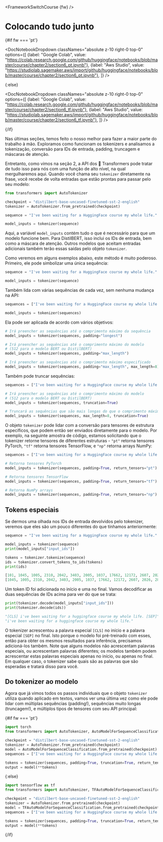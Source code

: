 <FrameworkSwitchCourse {fw} />

# Colocando tudo junto

{#if fw === 'pt'}

<DocNotebookDropdown
  classNames="absolute z-10 right-0 top-0"
  options={[
    {label: "Google Colab", value: "https://colab.research.google.com/github/huggingface/notebooks/blob/master/course/chapter2/section6_pt.ipynb"},
    {label: "Aws Studio", value: "https://studiolab.sagemaker.aws/import/github/huggingface/notebooks/blob/master/course/chapter2/section6_pt.ipynb"},
]} />

{:else}

<DocNotebookDropdown
  classNames="absolute z-10 right-0 top-0"
  options={[
    {label: "Google Colab", value: "https://colab.research.google.com/github/huggingface/notebooks/blob/master/course/chapter2/section6_tf.ipynb"},
    {label: "Aws Studio", value: "https://studiolab.sagemaker.aws/import/github/huggingface/notebooks/blob/master/course/chapter2/section6_tf.ipynb"},
]} />

{/if}

Nas últimas seções, temos feito o nosso melhor para fazer a maior parte do trabalho à mão. Exploramos como funcionam os tokenizers e analisamos a tokenização, conversão para IDs de entrada, padding, truncagem e máscaras de atenção.

Entretanto, como vimos na seção 2, a API dos 🤗 Transformers pode tratar de tudo isso para nós com uma função de alto nível, na qual mergulharemos aqui. Quando você chama seu `tokenizer` diretamente na frase, você recebe de volta entradas que estão prontas para passar pelo seu modelo:

```py
from transformers import AutoTokenizer

checkpoint = "distilbert-base-uncased-finetuned-sst-2-english"
tokenizer = AutoTokenizer.from_pretrained(checkpoint)

sequence = "I've been waiting for a HuggingFace course my whole life."

model_inputs = tokenizer(sequence)
```

Aqui, a variável `model_inputs` contém tudo o que é necessário para que um modelo funcione bem. Para DistilBERT, isso inclui os IDs de entrada, bem como a máscara de atenção. Outros modelos que aceitam entradas adicionais também terão essas saídas pelo objeto `tokenizer`.

Como veremos em alguns exemplos abaixo, este método é muito poderoso. Primeiro, ele pode simbolizar uma única sequência:

```py
sequence = "I've been waiting for a HuggingFace course my whole life."

model_inputs = tokenizer(sequence)
```

Também lida com várias sequências de cada vez, sem nenhuma mudança na API:

```py
sequences = ["I've been waiting for a HuggingFace course my whole life.", "So have I!"]

model_inputs = tokenizer(sequences)
```

Ela pode ser aplicada de acordo com vários objetivos:

```py
# Irá preencher as sequências até o comprimento máximo da sequência
model_inputs = tokenizer(sequences, padding="longest")

# Irá preencher as sequências até o comprimento máximo do modelo
# (512 para o modelo BERT ou DistilBERT)
model_inputs = tokenizer(sequences, padding="max_length")

# Irá preencher as sequências até o comprimento máximo especificado
model_inputs = tokenizer(sequences, padding="max_length", max_length=8)
```

Também pode truncar sequências:

```py
sequences = ["I've been waiting for a HuggingFace course my whole life.", "So have I!"]

# Irá preencher as sequências até o comprimento máximo do modelo
# (512 para o modelo BERT ou DistilBERT)
model_inputs = tokenizer(sequences, truncation=True)

# Truncará as sequências que são mais longas do que o comprimento máximo especificado
model_inputs = tokenizer(sequences, max_length=8, truncation=True)
```

O objeto `tokenizer` pode lidar com a conversão para tensores de estrutura específicos, que podem então ser enviados diretamente para o modelo. Por exemplo, na seguinte amostra de código, estamos solicitando que o tokenizer retorne tensores de diferentes estruturas - `"pt"` retorna tensores PyTorch, `"tf"` retorna tensores TensorFlow, e `"np"` retorna arrays NumPy:

```py
sequences = ["I've been waiting for a HuggingFace course my whole life.", "So have I!"]

# Retorna tensores PyTorch
model_inputs = tokenizer(sequences, padding=True, return_tensors="pt")

# Retorna tensores TensorFlow
model_inputs = tokenizer(sequences, padding=True, return_tensors="tf")

# Retorna NumPy arrays
model_inputs = tokenizer(sequences, padding=True, return_tensors="np")
```

## Tokens especiais

Se dermos uma olhada nos IDs de entrada devolvidos pelo tokenizer, veremos que eles são um pouco diferentes do que tínhamos anteriormente:

```py
sequence = "I've been waiting for a HuggingFace course my whole life."

model_inputs = tokenizer(sequence)
print(model_inputs["input_ids"])

tokens = tokenizer.tokenize(sequence)
ids = tokenizer.convert_tokens_to_ids(tokens)
print(ids)
```

```python out
[101, 1045, 1005, 2310, 2042, 3403, 2005, 1037, 17662, 12172, 2607, 2026, 2878, 2166, 1012, 102]
[1045, 1005, 2310, 2042, 3403, 2005, 1037, 17662, 12172, 2607, 2026, 2878, 2166, 1012]
```


Um token ID foi adicionada no início e uma no final. Vamos decodificar as duas sequências de IDs acima para ver do que se trata:


```py
print(tokenizer.decode(model_inputs["input_ids"]))
print(tokenizer.decode(ids))
```

```python out
"[CLS] i've been waiting for a huggingface course my whole life. [SEP]"
"i've been waiting for a huggingface course my whole life."
```

O tokenizer acrescentou a palavra especial `[CLS]` no início e a palavra especial `[SEP]` no final. Isto porque o modelo foi pré-treinado com esses, então para obter os mesmos resultados para inferência, precisamos adicioná-los também. Note que alguns modelos não acrescentam palavras especiais, ou acrescentam palavras diferentes; os modelos também podem acrescentar estas palavras especiais apenas no início, ou apenas no final. Em qualquer caso, o tokenizer sabe quais são as palavras que são esperadas e tratará disso para você.


## Do tokenizer ao modelo

Agora que já vimos todos os passos individuais que o objeto `tokenizer` utiliza quando aplicado em textos, vamos ver uma última vez como ele pode lidar com múltiplas sequências (padding!), sequências muito longas (truncagem!), e múltiplos tipos de tensores com seu API principal:

{#if fw === 'pt'}
```py
import torch
from transformers import AutoTokenizer, AutoModelForSequenceClassification

checkpoint = "distilbert-base-uncased-finetuned-sst-2-english"
tokenizer = AutoTokenizer.from_pretrained(checkpoint)
model = AutoModelForSequenceClassification.from_pretrained(checkpoint)
sequences = ["I've been waiting for a HuggingFace course my whole life.", "So have I!"]

tokens = tokenizer(sequences, padding=True, truncation=True, return_tensors="pt")
output = model(**tokens)
```
{:else}
```py
import tensorflow as tf
from transformers import AutoTokenizer, TFAutoModelForSequenceClassification

checkpoint = "distilbert-base-uncased-finetuned-sst-2-english"
tokenizer = AutoTokenizer.from_pretrained(checkpoint)
model = TFAutoModelForSequenceClassification.from_pretrained(checkpoint)
sequences = ["I've been waiting for a HuggingFace course my whole life.", "So have I!"]

tokens = tokenizer(sequences, padding=True, truncation=True, return_tensors="tf")
output = model(**tokens)
```
{/if}
